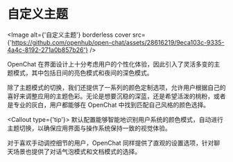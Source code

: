 # 自定义主题

<Image
  alt={'自定义主题'}
  borderless
  cover
  src={'https://github.com/openhub/open-chat/assets/28616219/9eca103c-9335-4a4c-8192-271a0b857b26'}
/>

OpenChat 在界面设计上十分考虑用户的个性化体验，因此引入了灵活多变的主题模式，其中包括日间的亮色模式和夜间的深色模式。

除了主题模式的切换，我们还提供了一系列的颜色定制选项，允许用户根据自己的喜好来调整应用的主题色彩。无论是想要沉稳的深蓝，还是希望活泼的桃粉，或者是专业的灰白，用户都能够在 OpenChat 中找到匹配自己风格的颜色选择。

<Callout type={'tip'}>
  默认配置能够智能地识别用户系统的颜色模式，自动进行主题切换，以确保应用界面与操作系统保持一致的视觉体验。
</Callout>

对于喜欢手动调控细节的用户，OpenChat 同样提供了直观的设置选项，针对聊天场景也提供了对话气泡模式和文档模式的选择。

